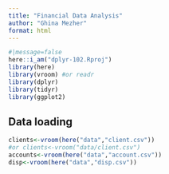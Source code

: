 ```yaml
---
title: "Financial Data Analysis"
author: "Ghina Mezher"
format: html
---
```


```r
#|message=false
here::i_am("dplyr-102.Rproj")
library(here)
library(vroom) #or readr
library(dplyr)
library(tidyr)
library(ggplot2)
```

## Data loading 
```r

clients<-vroom(here("data","client.csv"))
#or clients<-vroom("data/client.csv")
accounts<-vroom(here("data","account.csv"))
disp<-vroom(here("data","disp.csv"))
```

